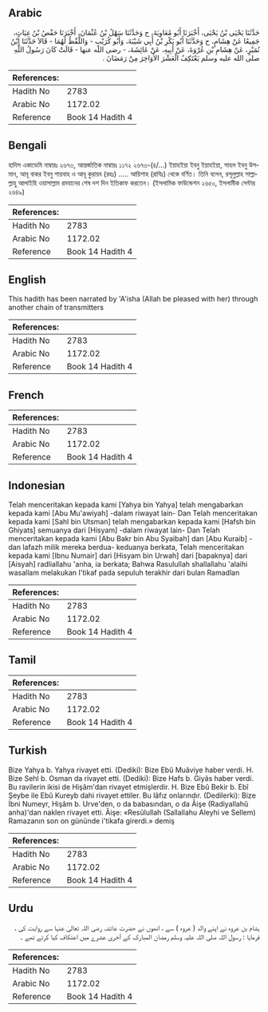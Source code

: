 ## Arabic


<div dir="rtl" lang="ar" style={{fontSize:'larger',backgroundColor:'#f8f9fa',padding:20}}>
حَدَّثَنَا يَحْيَى بْنُ يَحْيَى، أَخْبَرَنَا أَبُو مُعَاوِيَةَ، ح وَحَدَّثَنَا سَهْلُ بْنُ عُثْمَانَ، أَخْبَرَنَا حَفْصُ بْنُ غِيَاثٍ، جَمِيعًا عَنْ هِشَامٍ، ح وَحَدَّثَنَا أَبُو بَكْرِ بْنُ أَبِي شَيْبَةَ، وَأَبُو كُرَيْبٍ - وَاللَّفْظُ لَهُمَا - قَالاَ حَدَّثَنَا ابْنُ نُمَيْرٍ، عَنْ هِشَامِ بْنِ عُرْوَةَ، عَنْ أَبِيهِ، عَنْ عَائِشَةَ، - رضى الله عنها - قَالَتْ كَانَ رَسُولُ اللَّهِ صلى الله عليه وسلم يَعْتَكِفُ الْعَشْرَ الأَوَاخِرَ مِنْ رَمَضَانَ ‏.‏
</div>
<div style={{backgroundColor:'#f8f9fa',padding:20, marginBottom: 10}}><table> <thead> <tr> <th>References:</th> <th></th> </tr> </thead> <tbody><tr><td>Hadith No</td><td>2783</td></tr><tr><td>Arabic No</td><td>1172.02</td></tr><tr><td>Reference</td><td>Book 14 Hadith 4</td></tr></tbody></table></div>

## Bengali


<div dir="ltr" lang="bn" style={{fontSize:'larger',backgroundColor:'#f8f9fa',padding:20}}>
হাদিস একাডেমি নাম্বারঃ ২৬৭৩, আন্তর্জাতিক নাম্বারঃ ১১৭২ ২৬৭৩-(৪/...) ইয়াহইয়া ইবনু ইয়াহইয়া, সাহল ইবনু উসমান, আবূ বাকর ইবনু শায়বাহ ও আবূ কুরায়ব (রহঃ) ..... আয়িশাহ (রাযিঃ) থেকে বর্ণিত। তিনি বলেন, রসূলুল্লাহ সাল্লাল্লাহু আলাইহি ওয়াসাল্লাম রমযানের শেষ দশ দিন ইতিকাফ করতেন। (ইসলামিক ফাউন্ডেশন ২৬৫০, ইসলামীক সেন্টার ২৬৪৯)
</div>
<div style={{backgroundColor:'#f8f9fa',padding:20, marginBottom: 10}}><table> <thead> <tr> <th>References:</th> <th></th> </tr> </thead> <tbody><tr><td>Hadith No</td><td>2783</td></tr><tr><td>Arabic No</td><td>1172.02</td></tr><tr><td>Reference</td><td>Book 14 Hadith 4</td></tr></tbody></table></div>

## English


<div dir="ltr" lang="en" style={{fontSize:'larger',backgroundColor:'#f8f9fa',padding:20}}>
This hadith has been narrated by 'A'isha (Allah be pleased with her) through another chain of transmitters
</div>
<div style={{backgroundColor:'#f8f9fa',padding:20, marginBottom: 10}}><table> <thead> <tr> <th>References:</th> <th></th> </tr> </thead> <tbody><tr><td>Hadith No</td><td>2783</td></tr><tr><td>Arabic No</td><td>1172.02</td></tr><tr><td>Reference</td><td>Book 14 Hadith 4</td></tr></tbody></table></div>

## French


<div dir="ltr" lang="fr" style={{fontSize:'larger',backgroundColor:'#f8f9fa',padding:20}}>

</div>
<div style={{backgroundColor:'#f8f9fa',padding:20, marginBottom: 10}}><table> <thead> <tr> <th>References:</th> <th></th> </tr> </thead> <tbody><tr><td>Hadith No</td><td>2783</td></tr><tr><td>Arabic No</td><td>1172.02</td></tr><tr><td>Reference</td><td>Book 14 Hadith 4</td></tr></tbody></table></div>

## Indonesian


<div dir="ltr" lang="id" style={{fontSize:'larger',backgroundColor:'#f8f9fa',padding:20}}>
Telah menceritakan kepada kami [Yahya bin Yahya] telah mengabarkan kepada kami [Abu Mu'awiyah] -dalam riwayat lain- Dan Telah menceritakan kepada kami [Sahl bin Utsman] telah mengabarkan kepada kami [Hafsh bin Ghiyats] semuanya dari [Hisyam] -dalam riwayat lain- Dan Telah menceritakan kepada kami [Abu Bakr bin Abu Syaibah] dan [Abu Kuraib] -dan lafazh milik mereka berdua- keduanya berkata, Telah menceritakan kepada kami [Ibnu Numair] dari [Hisyam bin Urwah] dari [bapaknya] dari [Aisyah] radliallahu 'anha, ia berkata; Bahwa Rasulullah shallallahu 'alaihi wasallam melakukan I'tikaf pada sepuluh terakhir dari bulan Ramadlan
</div>
<div style={{backgroundColor:'#f8f9fa',padding:20, marginBottom: 10}}><table> <thead> <tr> <th>References:</th> <th></th> </tr> </thead> <tbody><tr><td>Hadith No</td><td>2783</td></tr><tr><td>Arabic No</td><td>1172.02</td></tr><tr><td>Reference</td><td>Book 14 Hadith 4</td></tr></tbody></table></div>

## Tamil


<div dir="ltr" lang="ta" style={{fontSize:'larger',backgroundColor:'#f8f9fa',padding:20}}>

</div>
<div style={{backgroundColor:'#f8f9fa',padding:20, marginBottom: 10}}><table> <thead> <tr> <th>References:</th> <th></th> </tr> </thead> <tbody><tr><td>Hadith No</td><td>2783</td></tr><tr><td>Arabic No</td><td>1172.02</td></tr><tr><td>Reference</td><td>Book 14 Hadith 4</td></tr></tbody></table></div>

## Turkish


<div dir="ltr" lang="tr" style={{fontSize:'larger',backgroundColor:'#f8f9fa',padding:20}}>
Bize Yahya b. Yahya rivayet etti. (Dediki): Bize Ebû Muâviye haber verdi. H. Bize Sehl b. Osman da rivayet etti. (Dediki): Bize Hafs b. Giyâs haber verdi. Bu ravilerin ikisi de Hişâm'dan rivayet etmişlerdir. H. Bize Ebû Bekir b. Ebî Şeybe ile Ebû Kureyb dahi rivayet ettiler. Bu lâfız onlarındır. (Dedilerki): Bize İbni Numeyr, Hişâm b. Urve'den, o da babasından, o da Âişe (Radiyallahû anha)'dan naklen rivayet etti. Âişe: «Resûlullah (Sallallahu Aleyhi ve Sellem) Ramazanın son on gününde i'tikafa girerdi.» demiş
</div>
<div style={{backgroundColor:'#f8f9fa',padding:20, marginBottom: 10}}><table> <thead> <tr> <th>References:</th> <th></th> </tr> </thead> <tbody><tr><td>Hadith No</td><td>2783</td></tr><tr><td>Arabic No</td><td>1172.02</td></tr><tr><td>Reference</td><td>Book 14 Hadith 4</td></tr></tbody></table></div>

## Urdu


<div dir="rtl" lang="ur" style={{fontSize:'larger',backgroundColor:'#f8f9fa',padding:20}}>
ہشام بن عروہ نے اپنے والد ( عروہ ) سے ، انھوں نے حضرت عائشہ رضی اللہ تعالیٰ عنہا سے روایت کی ، فرمایا : رسول اللہ صلی اللہ علیہ وسلم رمضان المبارک کے آخری عشرے میں اعتکاف کیا کرتے تھے ۔
</div>
<div style={{backgroundColor:'#f8f9fa',padding:20, marginBottom: 10}}><table> <thead> <tr> <th>References:</th> <th></th> </tr> </thead> <tbody><tr><td>Hadith No</td><td>2783</td></tr><tr><td>Arabic No</td><td>1172.02</td></tr><tr><td>Reference</td><td>Book 14 Hadith 4</td></tr></tbody></table></div>